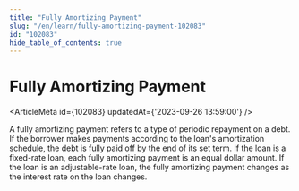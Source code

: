 ```yaml
---
title: "Fully Amortizing Payment"
slug: "/en/learn/fully-amortizing-payment-102083"
id: "102083"
hide_table_of_contents: true
---
```



# Fully Amortizing Payment

<ArticleMeta id={102083} updatedAt={'2023-09-26 13:59:00'} />
<div className='border-solid border-b border-t-0 my-4 border-[var(--ifm-color-gray-300)]' />

A fully amortizing payment refers to a type of periodic repayment on a debt. If the borrower makes payments according to the loan's amortization schedule, the debt is fully paid off by the end of its set term. If the loan is a fixed-rate loan, each fully amortizing payment is an equal dollar amount. If the loan is an adjustable-rate loan, the fully amortizing payment changes as the interest rate on the loan changes.
